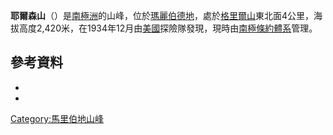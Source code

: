 {{coord|86|40|S|148|27|W|source:GNIS|display=title}}

'''耶爾森山'''（{{lang-en|Mount Gjertsen}}）是[[南極洲|南極洲]]的山峰，位於[[瑪麗伯德地|瑪麗伯德地]]，處於[[格里爾山|格里爾山]]東北面4公里，海拔高度2,420米，在1934年12月由[[美國|美國]]探險隊發現，現時由[[南極條約體系|南極條約體系]]管理。

==參考資料==
*{{cite gnis | type = antarid | id = 5715| name = Gjertsen, Mount | accessdate = 2012-04-24}}
*{{usgs-gazetteer|id=5715|name=Gjertsen, Mount}}

{{DEFAULTSORT:Mount Gjertsen}}
[[Category:馬里伯地山峰|Category:馬里伯地山峰]]


{{MarieByrdLand-geo-stub}}